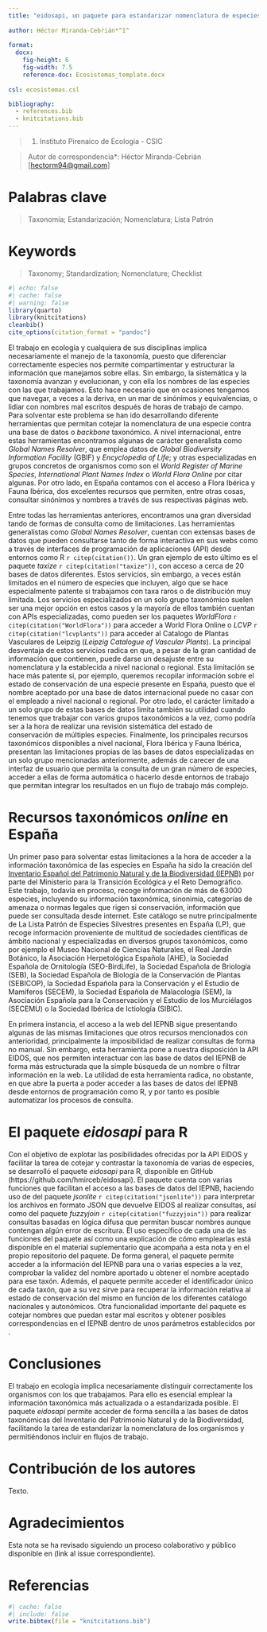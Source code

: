 ```yaml
---
title: "eidosapi, un paquete para estandarizar nomenclatura de especies en España"
  
author: Héctor Miranda-Cebrián*^1^
  
format:
  docx:
    fig-height: 6
    fig-width: 7.5
    reference-doc: Ecosistemas_template.docx
    
csl: ecosistemas.csl

bibliography: 
  - references.bib
  - knitcitations.bib
---
```


> (1) Instituto Pirenaico de Ecología - CSIC

> Autor de correspondencia\*: Héctor Miranda-Cebrián \[[hectorm94\@gmail.com](mailto:hectorm94@gmail.com){.email}\]

# Palabras clave

> Taxonomía; Estandarización; Nomenclatura; Lista Patrón

# Keywords

> Taxonomy; Standardization; Nomenclature; Checklist

```r
#| echo: false
#| cache: false
#| warning: false
library(quarto)
library(knitcitations)
cleanbib()   
cite_options(citation_format = "pandoc")
```

El trabajo en ecología y cualquiera de sus disciplinas implica necesariamente el manejo de la taxonomía, puesto que diferenciar correctamente especies nos permite compartimentar y estructurar la información que manejamos sobre ellas. Sin embargo, la sistemática y la taxonomía avanzan y evolucionan, y con ella los nombres de las especies con las que trabajamos. Esto hace necesario que en ocasiones tengamos que navegar, a veces a la deriva, en un mar de sinónimos y equivalencias, o lidiar con nombres mal escritos después de horas de trabajo de campo. Para solventar este problema se han ido desarrollando diferente herramientas que permitan cotejar la nomenclatura de una especie contra una base de datos o *backbone* taxonómico. A nivel internacional, entre estas herramientas encontramos algunas de carácter generalista como *Global Names Resolver*, que emplea datos de *Global Biodiversity Information Facility* (GBIF)  y *Encyclopedia of Life*; y otras especializadas en grupos concretos de organismos como son el *World Register of Marine Species*, *International Plant Names Index* o *World Flora Online* por citar algunas. Por otro lado, en España contamos con el acceso a Flora Ibérica y Fauna Ibérica, dos excelentes recursos que permiten, entre otras cosas, consultar sinónimos y nombres a través de sus respectivas páginas web.

Entre todas las herramientas anteriores, encontramos una gran diversidad tando de formas de consulta como de limitaciones. Las herramientas generalistas como *Global Names Resolver*, cuentan con extensas bases de datos que pueden consultarse tanto de forma interactiva en sus webs como a través de interfaces de programación de aplicaciones (API) desde entornos como R `r citep(citation())`. Un gran ejemplo de esto último es el paquete *taxize* `r citep(citation("taxize"))`, con acceso a cerca de 20 bases de datos diferentes. Estos servicios, sin embargo, a veces están limitados en el número de especies que incluyen, algo que se hace especialmente patente si trabajamos con taxa raros o de distribución muy limitada. Los servicios especializados en un solo grupo taxonómico suelen ser una mejor opción en estos casos y la mayoría de ellos también cuentan con APIs especializadas, como pueden ser los paquetes *WorldFlora* `r citep(citation("WorldFlora"))` para acceder a World Flora Online o *LCVP* `r citep(citation("lcvplants"))` para acceder al Catalogo de Plantas Vasculares de Leipzig (*Leipzig Catalogue of Vascular Plants*). La principal desventaja de estos servicios radica en que, a pesar de la gran cantidad de información que contienen, puede darse un desajuste entre su nomenclatura y la establecida a nivel nacional o regional. Esta limitación se hace más patente si, por ejemplo, queremos recopilar información sobre el estado de conservación de una especie presente en España, puesto que el nombre aceptado por una base de datos internacional puede no casar con el empleado a nivel nacional o regional. Por otro lado, el carácter limitado a un solo grupo de estas bases de datos limita también su utilidad cuando tenemos que trabajar con varios grupos taxonómicos a la vez, como podría ser a la hora de realizar una revisión sistemática del estado de conservación de múltiples especies. Finalmente, los principales recursos taxonómicos disponibles a nivel nacional, Flora Ibérica y Fauna Ibérica, presentan las limitaciones propias de las bases de datos especializadas en un solo grupo mencionadas anteriormente, además de carecer de una interfaz de usuario que permita la consulta de un gran número de especies, acceder a ellas de forma automática o hacerlo desde entornos de trabajo que permitan integrar los resultados en un flujo de trabajo más complejo.

# Recursos taxonómicos *online* en España

Un primer paso para solventar estas limitaciones a la hora de acceder a la información taxonómica de las especies en España ha sido la creación del [Inventario Español del Patrimonio Natural y de la Biodiversidad (IEPNB)](https://iepnb.gob.es/) por parte del Ministerio para la Transición Ecológica y el Reto Demográfico. Este trabajo, todavía en proceso, recoge información de más de 63000 especies, incluyendo su información taxonómica, sinonimia, categorías de amenaza o normas legales que rigen si conservación, información que puede ser consultada desde internet. Este catálogo se nutre principalmente de La Lista Patrón de Especies Silvestres presentes en España (LP), que recoge información proveniente de multitud de sociedades científicas de ámbito nacional y especializadas en diversos grupos taxonómicos, como por ejemplo el Museo Nacional de Ciencias Naturales, el Real Jardín Botánico, la Asociación Herpetológica Española (AHE), la Sociedad Española de Ornitología (SEO-BirdLife), la Sociedad Española de Briología (SEB), la Sociedad Española de Biología de la Conservación de Plantas (SEBICOP), la Sociedad Española para la Conservación y el Estudio de Mamíferos (SECEM), la Sociedad Española de Malacología (SEM), la Asociación Española para la Conservación y el Estudio de los Murciélagos (SECEMU) o la Sociedad Ibérica de Ictiología (SIBIC).

En primera instancia, el acceso a la web del IEPNB sigue presentando algunas de las mismas limitaciones que otros recursos mencionados con anterioridad, principalmente la imposibilidad de realizar consultas de forma no manual. Sin embargo, esta herramienta pone a nuestra disposición la API EIDOS, que nos permiten interactuar con las base de datos del IEPNB de forma más estructurada que la simple búsqueda de un nombre o filtrar información en la web. La utilidad de esta herramienta radica, no obstante, en que abre la puerta a poder acceder a las bases de datos del IEPNB desde entornos de programación como R, y por tanto es posible automatizar los procesos de consulta.

# El paquete *eidosapi* para R

Con el objetivo de explotar las posibilidades ofrecidas por la API EIDOS y facilitar la tarea de cotejar y contrastar la taxonomía de varias de especies, se desarrolló el paquete *eidosapi* para R, disponible en GitHub (https://github.com/hmirceb/eidosapi). El paquete cuenta con varias funciones que facilitan el acceso a las bases de datos del IEPNB, haciendo uso de del paquete *jsonlite* `r citep(citation("jsonlite"))` para interpretar los archivos en formato JSON que devuelve EIDOS al realizar consultas, así como del paquete *fuzzyjoin* `r citep(citation("fuzzyjoin"))` para realizar consultas basadas en lógica difusa que permitan buscar nombres aunque contengan algún error de escritura. El uso específico de cada una de las funciones del paquete así como una explicación de cómo emplearlas está disponible en el material suplementario que acompaña a esta nota y en el propio repositorio del paquete. De forma general, el paquete permite acceder a la información del IEPNB para una o varias especies a la vez, comprobar la validez del nombre aportado u obtener el nombre aceptado para ese taxón. Además, el paquete permite acceder el identificador único de cada taxón, que a su vez sirve para recuperar la información relativa al estado de conservación del mismo en función de los diferentes catálogo nacionales y autonómicos. Otra funcionalidad importante del paquete es cotejar nombres que puedan estar mal escritos y obtener posibles correspondencias en el IEPNB dentro de unos parámetros establecidos por .

# Conclusiones

El trabajo en ecología implica necesariamente distinguir correctamente los organismos con los que trabajamos. Para ello es esencial emplear la información taxonómica más actualizada o a estandarizada posible. El paquete *eidosapi* permite acceder de forma sencilla a las bases de datos taxonómicas del Inventario del Patrimonio Natural y de la Biodiversidad, facilitando la tarea de estandarizar la nomenclatura de los organismos y permitiéndonos incluir en flujos de trabajo.

# Contribución de los autores

Texto.

# Agradecimientos

Esta nota se ha revisado siguiendo un proceso colaborativo y público disponible en (link al issue correspondiente).

# Referencias

```r
#| cache: false
#| include: false
write.bibtex(file = "knitcitations.bib")
```

::: {#refs}
:::
